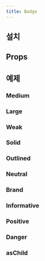 ```yaml
---
title: Badge
---
```



<ComponentExample name="badge-preview" />

## 설치

<Installation name="badge" />

## Props

<ReactTypeTable path="./registry/ui/badge.tsx" name="BadgeProps" />

## 예제

### Medium

<ComponentExample name="badge-medium" />

### Large

<ComponentExample name="badge-large" />

### Weak

<ComponentExample name="badge-weak" />

### Solid

<ComponentExample name="badge-solid" />

### Outlined

<ComponentExample name="badge-outlined" />

### Neutral

<ComponentExample name="badge-neutral" />

### Brand

<ComponentExample name="badge-brand" />

### Informative

<ComponentExample name="badge-informative" />

### Positive

<ComponentExample name="badge-positive" />

### Danger

<ComponentExample name="badge-danger" />

### asChild

<ComponentExample name="badge-as-child" />